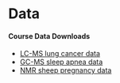 <!--
IF YOUR WORKSHOP DOES NOT INCLUDE COMPUTE:
- REMOVE "AND COMPUTE SETUP" FROM THE TOP-LEVEL HEADER
- DELETE THE LAST SECTION (COMPUTE SETUP)

IF YOUR WORKSHOP INCLUDES COMPUTE:
- AFTER THE WORKSHOP, ADD DATA DOWNLOAD LINKS, AWS MACHINE IMAGE INSTRUCTIONS, ETC.
- IF IT IS MORE APPROPRIATE, YOU CAN INCLUDE THE DATA DOWNLOAD LINKS IN EACH OF THE MODULES.
-->

# Data

#### Course Data Downloads

* [LC-MS lung cancer data](https://drive.google.com/file/d/1cvs1t7__xR6u4U7FNM2oht17Om6E3ZaF/view) <br>
* [GC-MS sleep apnea data](https://drive.google.com/file/d/1tGKu6pPbBWd3MAFtWSn5kxV0cvjX_mab/view) <br>
* [NMR sheep pregnancy data](https://drive.google.com/file/d/1GvRMVJZkVdzikDZC4RDB-ef22_Px4Xs_/view)


